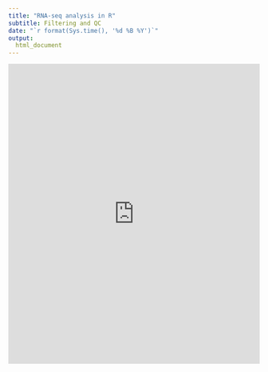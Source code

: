 ```yaml
---
title: "RNA-seq analysis in R"
subtitle: Filtering and QC
date: "`r format(Sys.time(), '%d %B %Y')`"
output: 
  html_document
---
```


<iframe 
    src="https://docs.google.com/gview?url=https://raw.githubusercontent.com/mblue9/RNAseq-R_testing/master/slides/RNASeq_filtering_qc.pdf&embedded=true" 
    scrolling="yes" 
    style="width:100%; height:600px;" 
    frameborder="0">
</iframe>

